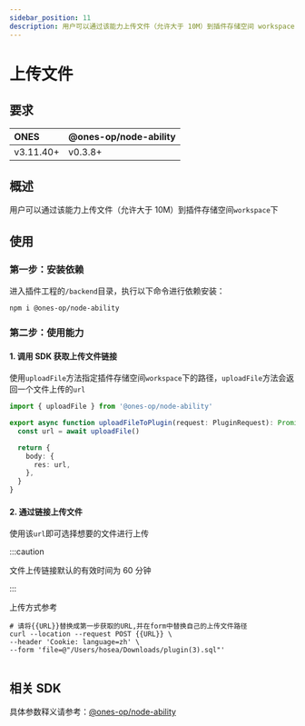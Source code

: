 ```yaml
---
sidebar_position: 11
description: 用户可以通过该能力上传文件（允许大于 10M）到插件存储空间 workspace 下。
---
```



# 上传文件

## 要求

| ONES      | @ones-op/node-ability |
| :-------- | :-------------------- |
| v3.11.40+ | v0.3.8+               |

## 概述

用户可以通过该能力上传文件（允许大于 10M）到插件存储空间`workspace`下

## 使用

### 第一步：安装依赖

进入插件工程的`/backend`目录，执行以下命令进行依赖安装：

```shell
npm i @ones-op/node-ability
```

### 第二步：使用能力

#### 1. 调用 SDK 获取上传文件链接

使用`uploadFile`方法指定插件存储空间`workspace`下的路径，`uploadFile`方法会返回一个文件上传的`url`

```typescript
import { uploadFile } from '@ones-op/node-ability'

export async function uploadFileToPlugin(request: PluginRequest): Promise<PluginResponse> {
  const url = await uploadFile()

  return {
    body: {
      res: url,
    },
  }
}
```

#### 2. 通过链接上传文件

使用该`url`即可选择想要的文件进行上传

:::caution

文件上传链接默认的有效时间为 60 分钟

:::

上传方式参考

```shell
# 请将{{URL}}替换成第一步获取的URL,并在form中替换自己的上传文件路径
curl --location --request POST {{URL}} \
--header 'Cookie: language=zh' \
--form 'file=@"/Users/hosea/Downloads/plugin(3).sql"'
```

<Image img={uploadFile1} />

## 相关 SDK

具体参数释义请参考：[@ones-op/node-ability](../../reference/packages/node-ability/node-ability.mdx)
